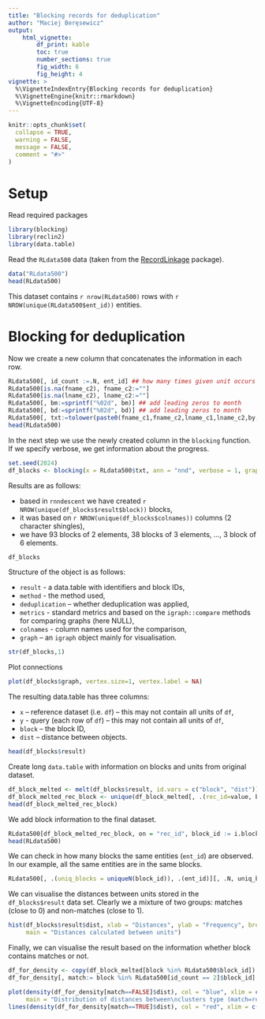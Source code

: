 ```yaml
---
title: "Blocking records for deduplication"
author: "Maciej Beręsewicz"
output: 
    html_vignette:
        df_print: kable
        toc: true
        number_sections: true
        fig_width: 6
        fig_height: 4
vignette: >
  %\VignetteIndexEntry{Blocking records for deduplication}
  %\VignetteEngine{knitr::rmarkdown}
  %\VignetteEncoding{UTF-8}
---
```


```r
knitr::opts_chunk$set(
  collapse = TRUE,
  warning = FALSE,
  message = FALSE,
  comment = "#>"
)
```

# Setup

Read required packages

```r
library(blocking)
library(reclin2)
library(data.table)
```

Read the `RLdata500` data (taken from the [RecordLinkage](https://CRAN.R-project.org/package=RecordLinkage) package).

```r
data("RLdata500")
head(RLdata500)
```
This dataset contains `r nrow(RLdata500)` rows with `r NROW(unique(RLdata500$ent_id))` entities.

# Blocking for deduplication

Now we create a new column that concatenates the information in each row. 

```r
RLdata500[, id_count :=.N, ent_id] ## how many times given unit occurs
RLdata500[is.na(fname_c2), fname_c2:=""]
RLdata500[is.na(lname_c2), lname_c2:=""]
RLdata500[, bm:=sprintf("%02d", bm)] ## add leading zeros to month
RLdata500[, bd:=sprintf("%02d", bd)] ## add leading zeros to month
RLdata500[, txt:=tolower(paste0(fname_c1,fname_c2,lname_c1,lname_c2,by,bm,bd))]
head(RLdata500)
```

In the next step we use the newly created column in the `blocking` function. If we specify verbose, we get information about the progress.

```r
set.seed(2024)
df_blocks <- blocking(x = RLdata500$txt, ann = "nnd", verbose = 1, graph = TRUE)
```

Results are as follows:

+ based in `rnndescent` we have created `r NROW(unique(df_blocks$result$block))` blocks,
+ it was based on `r NROW(unique(df_blocks$colnames))` columns (2 character shingles),
+ we have 93 blocks of 2 elements, 38 blocks of 3 elements, ..., 3 block of 6 elements.

```r
df_blocks
```

Structure of the object is as follows:

+ `result` - a data.table with identifiers and block IDs,
+ `method` - the method used,
+ `deduplication` -- whether deduplication was applied,
+ `metrics` - standard metrics and based on the `igraph::compare` methods for comparing graphs (here NULL),
+ `colnames` - column names used for the comparison,
+ `graph` -- an `igraph` object mainly for visualisation.

```r
str(df_blocks,1)
```
Plot connections

```r
plot(df_blocks$graph, vertex.size=1, vertex.label = NA)
```

The resulting data.table has three columns:

+ `x` -- reference dataset (i.e. `df`) -- this may not contain all units of `df`,
+ `y` - query (each row of `df`) -- this may not contain all units of `df`,
+ `block` -- the block ID,
+ `dist` -- distance between objects.

```r
head(df_blocks$result)
```

Create long `data.table` with information on blocks and units from original dataset.

```r
df_block_melted <- melt(df_blocks$result, id.vars = c("block", "dist"))
df_block_melted_rec_block <- unique(df_block_melted[, .(rec_id=value, block)])
head(df_block_melted_rec_block)
```

We add block information to the final dataset.

```r
RLdata500[df_block_melted_rec_block, on = "rec_id", block_id := i.block]
head(RLdata500)
```

We can check in how many blocks the same entities (`ent_id`) are observed. In our example, all the same entities are in the same blocks. 

```r
RLdata500[, .(uniq_blocks = uniqueN(block_id)), .(ent_id)][, .N, uniq_blocks]
```

We can visualise the distances between units stored in the `df_blocks$result` data set. Clearly we a mixture of two groups: matches (close to 0) and non-matches (close to 1). 

```r
hist(df_blocks$result$dist, xlab = "Distances", ylab = "Frequency", breaks = "fd",
     main = "Distances calculated between units")
```

Finally, we can visualise the result based on the information whether block contains matches or not.

```r
df_for_density <- copy(df_block_melted[block %in% RLdata500$block_id])
df_for_density[, match:= block %in% RLdata500[id_count == 2]$block_id]

plot(density(df_for_density[match==FALSE]$dist), col = "blue", xlim = c(0, 0.8), 
     main = "Distribution of distances between\nclusters type (match=red, non-match=blue)")
lines(density(df_for_density[match==TRUE]$dist), col = "red", xlim = c(0, 0.8))
```

